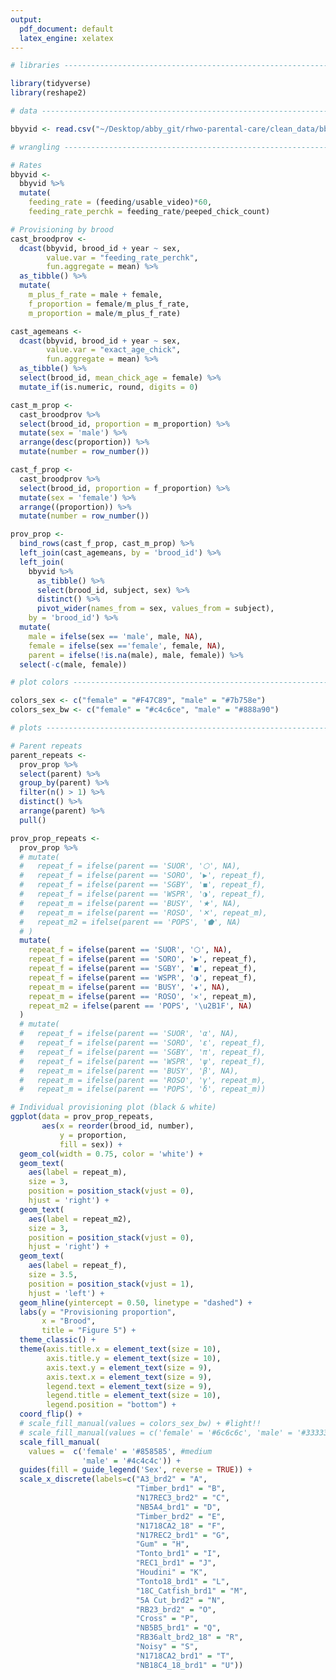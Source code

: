 ```yaml
---
output:
  pdf_document: default
  latex_engine: xelatex
---
```


```r
# libraries ---------------------------------------------------------------

library(tidyverse)
library(reshape2)

# data --------------------------------------------------------------------

bbyvid <- read.csv("~/Desktop/abby_git/rhwo-parental-care/clean_data/bbyvid.csv", stringsAsFactors = FALSE)

# wrangling ---------------------------------------------------------------

# Rates
bbyvid <-
  bbyvid %>%
  mutate(
    feeding_rate = (feeding/usable_video)*60,
    feeding_rate_perchk = feeding_rate/peeped_chick_count)

# Provisioning by brood   
cast_broodprov <- 
  dcast(bbyvid, brood_id + year ~ sex, 
        value.var = "feeding_rate_perchk", 
        fun.aggregate = mean) %>% 
  as_tibble() %>%
  mutate(
    m_plus_f_rate = male + female,
    f_proportion = female/m_plus_f_rate,
    m_proportion = male/m_plus_f_rate)

cast_agemeans <- 
  dcast(bbyvid, brood_id + year ~ sex, 
        value.var = "exact_age_chick", 
        fun.aggregate = mean) %>%
  as_tibble() %>%
  select(brood_id, mean_chick_age = female) %>% 
  mutate_if(is.numeric, round, digits = 0)

cast_m_prop <- 
  cast_broodprov %>%
  select(brood_id, proportion = m_proportion) %>%
  mutate(sex = 'male') %>%
  arrange(desc(proportion)) %>%
  mutate(number = row_number())

cast_f_prop <- 
  cast_broodprov %>%
  select(brood_id, proportion = f_proportion) %>%
  mutate(sex = 'female') %>%
  arrange((proportion)) %>%
  mutate(number = row_number())

prov_prop <- 
  bind_rows(cast_f_prop, cast_m_prop) %>%
  left_join(cast_agemeans, by = 'brood_id') %>%
  left_join(
    bbyvid %>%
      as_tibble() %>%
      select(brood_id, subject, sex) %>%
      distinct() %>%
      pivot_wider(names_from = sex, values_from = subject),
    by = 'brood_id') %>%
  mutate(
    male = ifelse(sex == 'male', male, NA),
    female = ifelse(sex =='female', female, NA),
    parent = ifelse(!is.na(male), male, female)) %>%
  select(-c(male, female))

# plot colors -------------------------------------------------------------

colors_sex <- c("female" = "#F47C89", "male" = "#7b758e")
colors_sex_bw <- c("female" = "#c4c6ce", "male" = "#888a90")

# plots -------------------------------------------------------------------

# Parent repeats
parent_repeats <-
  prov_prop %>%
  select(parent) %>%
  group_by(parent) %>%
  filter(n() > 1) %>%
  distinct() %>%
  arrange(parent) %>%
  pull()

prov_prop_repeats <- 
  prov_prop %>%
  # mutate(
  #   repeat_f = ifelse(parent == 'SUOR', '⬡', NA),
  #   repeat_f = ifelse(parent == 'SORO', '▶', repeat_f),
  #   repeat_f = ifelse(parent == 'SGBY', '◼', repeat_f),
  #   repeat_f = ifelse(parent == 'WSPR', '◑', repeat_f),
  #   repeat_m = ifelse(parent == 'BUSY', '★', NA),
  #   repeat_m = ifelse(parent == 'ROSO', '✕', repeat_m),
  #   repeat_m2 = ifelse(parent == 'POPS', '⬟', NA)
  # )
  mutate(
    repeat_f = ifelse(parent == 'SUOR', '⬡', NA),
    repeat_f = ifelse(parent == 'SORO', '▶', repeat_f),
    repeat_f = ifelse(parent == 'SGBY', '◼', repeat_f),
    repeat_f = ifelse(parent == 'WSPR', '◑', repeat_f),
    repeat_m = ifelse(parent == 'BUSY', '★', NA),
    repeat_m = ifelse(parent == 'ROSO', '✕', repeat_m),
    repeat_m2 = ifelse(parent == 'POPS', '\u2B1F', NA)
  )
  # mutate(
  #   repeat_f = ifelse(parent == 'SUOR', 'α', NA),
  #   repeat_f = ifelse(parent == 'SORO', 'ε', repeat_f),
  #   repeat_f = ifelse(parent == 'SGBY', 'π', repeat_f),
  #   repeat_f = ifelse(parent == 'WSPR', 'ψ', repeat_f),
  #   repeat_m = ifelse(parent == 'BUSY', 'β', NA),
  #   repeat_m = ifelse(parent == 'ROSO', 'γ', repeat_m),
  #   repeat_m = ifelse(parent == 'POPS', 'δ', repeat_m))

# Individual provisioning plot (black & white)
ggplot(data = prov_prop_repeats, 
       aes(x = reorder(brood_id, number), 
           y = proportion, 
           fill = sex)) +
  geom_col(width = 0.75, color = 'white') +
  geom_text(
    aes(label = repeat_m), 
    size = 3, 
    position = position_stack(vjust = 0),
    hjust = 'right') +
  geom_text(
    aes(label = repeat_m2), 
    size = 3, 
    position = position_stack(vjust = 0),
    hjust = 'right') +
  geom_text(
    aes(label = repeat_f), 
    size = 3.5, 
    position = position_stack(vjust = 1), 
    hjust = 'left') +
  geom_hline(yintercept = 0.50, linetype = "dashed") +
  labs(y = "Provisioning proportion", 
       x = "Brood",
       title = "Figure 5") + 
  theme_classic() +
  theme(axis.title.x = element_text(size = 10), 
        axis.title.y = element_text(size = 10),
        axis.text.y = element_text(size = 9),
        axis.text.x = element_text(size = 9),
        legend.text = element_text(size = 9),
        legend.title = element_text(size = 10),
        legend.position = "bottom") +
  coord_flip() + 
  # scale_fill_manual(values = colors_sex_bw) + #light!!
  # scale_fill_manual(values = c('female' = '#6c6c6c', 'male' = '#333333')) + #dark!! 
  scale_fill_manual(
    values =  c('female' = '#858585', #medium
                'male' = '#4c4c4c')) +
  guides(fill = guide_legend('Sex', reverse = TRUE)) +
  scale_x_discrete(labels=c("A3_brd2" = "A", 
                            "Timber_brd1" = "B",
                            "N17REC3_brd2" = "C",
                            "NB5A4_brd1" = "D",
                            "Timber_brd2" = "E",
                            "N1718CA2_18" = "F",
                            "N17REC2_brd1" = "G",
                            "Gum" = "H",
                            "Tonto_brd1" = "I",
                            "REC1_brd1" = "J",
                            "Houdini" = "K",
                            "Tonto18_brd1" = "L",
                            "18C_Catfish_brd1" = "M",
                            "5A Cut_brd2" = "N",
                            "RB23_brd2" = "O",
                            "Cross" = "P",
                            "NB5B5_brd1" = "Q",
                            "RB36alt_brd2_18" = "R",
                            "Noisy" = "S",
                            "N1718CA2_brd1" = "T",
                            "NB18C4_18_brd1" = "U")) 
```
